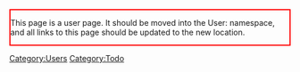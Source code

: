 <div style='border: 2px solid red'>

This page is a user page.  It should be moved into the User: namespace, and all links to this page should be updated to the new location.

</div>
<includeonly>
[[Category:Users]]
[[Category:Todo]]
</includeonly>